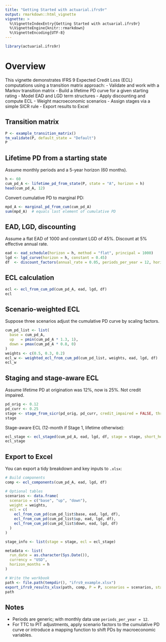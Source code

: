 ```yaml
---
title: "Getting Started with actuarial.ifrs9r"
output: rmarkdown::html_vignette
vignette: >
  %\VignetteIndexEntry{Getting Started with actuarial.ifrs9r}
  %\VignetteEngine{knitr::rmarkdown}
  %\VignetteEncoding{UTF-8}
---
```


```r
library(actuarial.ifrs9r)
```

# Overview

This vignette demonstrates IFRS 9 Expected Credit Loss (ECL) computations using a transition matrix approach:
- Validate and work with a Markov transition matrix
- Build a lifetime PD curve for a given starting rating
- Model EAD and LGD term structures
- Apply discounting and compute ECL
- Weight macroeconomic scenarios
- Assign stages via a simple SICR rule
- Export results to Excel

## Transition matrix

```r
P <- example_transition_matrix()
tm_validate(P, default_state = "Default")
P
```

## Lifetime PD from a starting state

Assume monthly periods and a 5-year horizon (60 months).

```r
h <- 60
cum_pd_A <- lifetime_pd_from_state(P, state = "A", horizon = h)
head(cum_pd_A, 12)
```

Convert cumulative PD to marginal PD:

```r
mpd_A <- marginal_pd_from_cum(cum_pd_A)
sum(mpd_A)  # equals last element of cumulative PD
```

## EAD, LGD, discounting

Assume a flat EAD of 1000 and constant LGD of 45%. Discount at 5% effective annual rate.

```r
ead <- ead_schedule(horizon = h, method = "flat", principal = 1000)
lgd <- lgd_curve(horizon = h, constant = 0.45)
df  <- discount_factors(annual_rate = 0.05, periods_per_year = 12, horizon = h)
```

## ECL calculation

```r
ecl <- ecl_from_cum_pd(cum_pd_A, ead, lgd, df)
ecl
```

## Scenario-weighted ECL

Suppose three scenarios adjust the cumulative PD curve by scaling factors.

```r
cum_pd_list <- list(
  base = cum_pd_A,
  up   = pmin(cum_pd_A * 1.3, 1),
  down = pmax(cum_pd_A * 0.8, 0)
)
weights <- c(0.5, 0.3, 0.2)
ecl_w <- weighted_ecl_from_cum_pd(cum_pd_list, weights, ead, lgd, df)
ecl_w
```

## Staging and stage-aware ECL

Assume lifetime PD at origination was 12%, now is 25%. Not credit impaired.

```r
pd_orig <- 0.12
pd_curr <- 0.25
stage <- stage_from_sicr(pd_orig, pd_curr, credit_impaired = FALSE, threshold_ratio = 2, threshold_abs = 0.1)
stage
```

Stage-aware ECL (12-month if Stage 1, lifetime otherwise):

```r
ecl_stage <- ecl_staged(cum_pd_A, ead, lgd, df, stage = stage, short_horizon = 12)
ecl_stage
```

## Export to Excel

You can export a tidy breakdown and key inputs to `.xlsx`:

```r
# Build components
comp <- ecl_components(cum_pd_A, ead, lgd, df)

# Optional tables
scenarios <- data.frame(
  scenario = c("base", "up", "down"),
  weight = weights,
  ecl = c(
    ecl_from_cum_pd(cum_pd_list$base, ead, lgd, df),
    ecl_from_cum_pd(cum_pd_list$up, ead, lgd, df),
    ecl_from_cum_pd(cum_pd_list$down, ead, lgd, df)
  )
)

stage_info <- list(stage = stage, ecl = ecl_stage)

metadata <- list(
  run_date = as.character(Sys.Date()),
  currency = "USD",
  horizon_months = h
)

# Write the workbook
path <- file.path(tempdir(), "ifrs9_example.xlsx")
export_ifrs9_results_xlsx(path, comp, P = P, scenarios = scenarios, stage_info = stage_info, metadata = metadata, overwrite = TRUE)
path
```

## Notes

- Periods are generic; with monthly data use `periods_per_year = 12`.
- For TTC to PIT adjustments, apply scenario factors to the cumulative PD curve or introduce a mapping function to shift PDs by macroeconomic variables.


